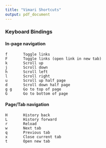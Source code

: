 ```yaml
---
title: "Vimari Shortcuts"
output: pdf_document
---
```


### Keyboard Bindings

#### In-page navigation
    f       Toggle links
    F       Toggle links (open link in new tab)
    k       Scroll up
    j       Scroll down
    h       Scroll left
    l       Scroll right
    u       Scroll up half page
    d       Scroll down half page
    g g     Go to top of page
    G       Go to bottom of page

#### Page/Tab navigation
    H       History back
    L       History forward
    r       Reload
    w       Next tab
    q       Previous tab
    x       Close current tab
    t       Open new tab
